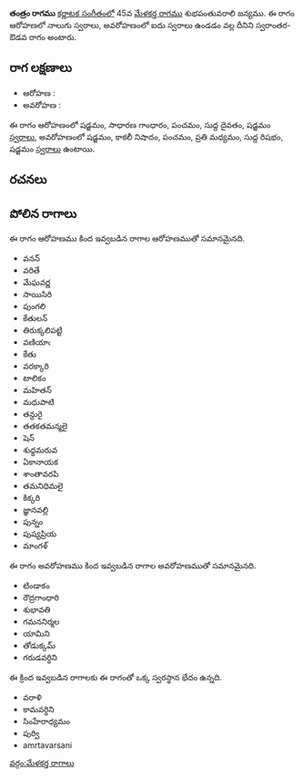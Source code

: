 {{Infobox ragam
	| name          	= తంత్రం
	| synonym	    	= 
	| mela          	= 
	| chakra        	= 
	| janaka        	= 
	| type          	= స్వరాంతర-ఔడవ
	| arohanam      	= {{svaraC|S|G2|P|D1|S'}} 
	| avarohanam    	= {{svaraC|S'|N3|P|M2|R1|S}}
	| jeeva         	=
	| chhaya        	=
	| nyasa         	=
	| vishesha      	= 
	| equivalent  		= 
}}
{{కర్ణాటక సంగీత రాగాలు}}
'''తంత్రం రాగము''' [[కర్ణాటక సంగీతం]]లో 45వ [[మేళకర్త రాగము]] శుభపంతువరాలి జన్యము.  ఈ రాగం ఆరోహణలో నాలుగు స్వరాలు, అవరోహణంలో ఐదు స్వరాలు ఉండడం వల్ల దీనిని స్వరాంతర-ఔడవ రాగం అంటారు.


==రాగ లక్షణాలు==


* ఆరోహణ : {{svaraC|S|G2|P|D1|S'}} 
* అవరోహణ : {{svaraC|S'|N3|P|M2|R1|S}}

ఈ రాగం ఆరోహణంలో షడ్జమం, సాధారణ గాంధారం, పంచమం, సుద్ద దైవతం, షడ్జమం [[స్వరాలు]], అవరోహణంలో షడ్జమం, కాకలీ నిషాదం, పంచమం, ప్రతి మధ్యమం, సుద్ద రిషభం, షడ్జమం [[స్వరాలు]] ఉంటాయి.

==రచనలు==



==పోలిన రాగాలు==
ఈ రాగం ఆరోహణము కింద ఇవ్వబడిన రాగాల ఆరోహణముతో సమానమైనది.
* వనన్
* వరితే
* మేఘవర్ణ
* సాయిసిరి
* పుంగలి
* కేతులన్
* తిరుక్కలిపట్టి
* వణియాఁ
* కేతు
* వరక్కారి
* టాలికం
* మహితన్
* మధుపాటి
* తన్దురై
* తతకతమన్మలై
* షెన్
* శుధ్ధమరువ
* ఏకానాయక
* శాంతావరపి
* తమనిధిమలై
* కిక్కరి
* జ్ఞానవల్లి
* పున్నం
* పుష్యప్రియ
* మాంగళ్

ఈ రాగం అవరోహణము కింద ఇవ్వబడిన రాగాల అవరోహణముతో సమానమైనది.
* టిండాకం
* రౌద్రగాంధారి
* శుభావతి
* గమననిర్మల
* యామిని
* తోడుక్కమ్
* గరుడవర్ధిని

ఈ క్రింద ఇవ్వబడిన రాగాలకు ఈ రాగంతో ఒక్క స్వరస్థాన భేదం ఉన్నది.
* వరాళి
* కామవర్ధిని
* సింహేరాధ్యమం
* పుర్వి
* amrtavarsani



[[వర్గం:మేళకర్త రాగాలు]]